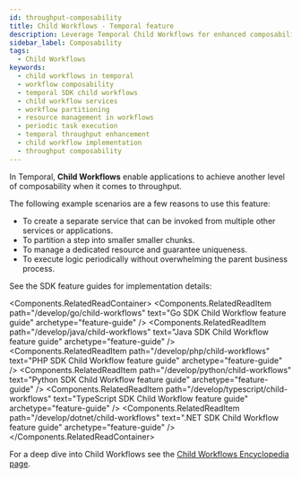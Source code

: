 ```yaml
---
id: throughput-composability
title: Child Workflows - Temporal feature
description: Leverage Temporal Child Workflows for enhanced composability and efficiency. Partition steps, manage resources, invoke multiple services, and execute periodic logic seamlessly.
sidebar_label: Composability
tags:
  - Child Workflows
keywords:
  - child workflows in temporal
  - workflow composability
  - temporal SDK child workflows
  - child workflow services
  - workflow partitioning
  - resource management in workflows
  - periodic task execution
  - temporal throughput enhancement
  - child workflow implementation
  - throughput composability
---
```



In Temporal, **Child Workflows** enable applications to achieve another level of composability when it comes to throughput.

The following example scenarios are a few reasons to use this feature:

- To create a separate service that can be invoked from multiple other services or applications.
- To partition a step into smaller smaller chunks.
- To manage a dedicated resource and guarantee uniqueness.
- To execute logic periodically without overwhelming the parent business process.

See the SDK feature guides for implementation details:

<Components.RelatedReadContainer>
  <Components.RelatedReadItem path="/develop/go/child-workflows" text="Go SDK Child Workflow feature guide" archetype="feature-guide" />
  <Components.RelatedReadItem path="/develop/java/child-workflows" text="Java SDK Child Workflow feature guide" archetype="feature-guide" />
  <Components.RelatedReadItem path="/develop/php/child-workflows" text="PHP SDK Child Workflow feature guide" archetype="feature-guide" />
  <Components.RelatedReadItem path="/develop/python/child-workflows" text="Python SDK Child Workflow feature guide" archetype="feature-guide" />
  <Components.RelatedReadItem path="/develop/typescript/child-workflows" text="TypeScript SDK Child Workflow feature guide" archetype="feature-guide" />
  <Components.RelatedReadItem path="/develop/dotnet/child-workflows" text=".NET SDK Child Workflow feature guide" archetype="feature-guide" />
</Components.RelatedReadContainer>

For a deep dive into Child Workflows see the [Child Workflows Encyclopedia page](/encyclopedia/child-workflows).
